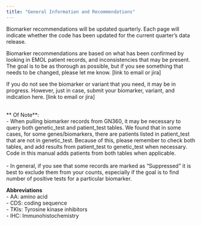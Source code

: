 ```yaml
---
title: "General Information and Recommendations"
---
```


Biomarker recommendations will be updated quarterly. Each page will indicate whether the code has been updated for the current quarter's data release.

Biomarker recommendations are based on what has been confirmed by looking in EMOL patient records, and inconsistencies that may be present. The goal is to be as thorough as possible, but if you see something that needs to be changed, please let me know. \[link to email or jira\]

If you do not see the biomarker or variant that you need, it may be in progress. However, just in case, submit your biomarker, variant, and indication here. \[link to email or jira\]<br><br>

** Of Note**: <br> - When pulling biomarker records from GN360, it may be necessary to query both genetic_test and patient_test tables. We found that in some cases, for some genes/biomarkers, there are patients listed in patient_test that are not in genetic_test. Because of this, please remember to check both tables, and add results from patient_test to genetic_test when necessary. Code in this manual adds patients from both tables when applicable.<br><br> - In general, if you see that some records are marked as "Suppressed" it is best to exclude them from your counts, especially if the goal is to find number of positive tests for a particular biomarker.

**Abbreviations** <br> - AA: amino acid <br> - CDS: coding sequence <br> - TKIs: Tyrosine kinase inhibitors<br> - IHC: Immunohistochemistry<br>
